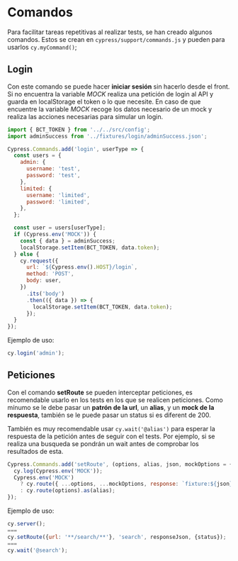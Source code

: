 
<Meta title="Docs|Cypress/Comandos" />

# Comandos

Para facilitar tareas repetitivas al realizar tests, se han creado algunos comandos. Estos se crean en
`cypress/support/commands.js` y pueden para usarlos `cy.myCommand()`;

## Login

Con este comando se puede hacer **iniciar sesión** sin hacerlo desde el front. Si no encuentra la variable *MOCK*
realiza una petición de login al API y guarda en localStorage el token o lo que necesite. En caso de que encuentre
la variable *MOCK* recoge los datos necesario de un mock y realiza las acciones necesarias para simular un login.

```js
import { BCT_TOKEN } from '../../src/config';
import adminSuccess from '../fixtures/login/adminSuccess.json';

Cypress.Commands.add('login', userType => {
  const users = {
    admin: {
      username: 'test',
      password: 'test',
    },
    limited: {
      username: 'limited',
      password: 'limited',
    },
  };

  const user = users[userType];
  if (Cypress.env('MOCK')) {
    const { data } = adminSuccess;
    localStorage.setItem(BCT_TOKEN, data.token);
  } else {
    cy.request({
      url: `${Cypress.env().HOST}/login`,
      method: 'POST',
      body: user,
    })
      .its('body')
      .then(({ data }) => {
        localStorage.setItem(BCT_TOKEN, data.token);
      });
  }
});
```

Ejemplo de uso:
```js
cy.login('admin');
```


## Peticiones

Con el comando **setRoute** se pueden interceptar peticiones, es recomendable usarlo en los tests en los que
se realicen peticiones. Como mínumo se le debe pasar un **patrón de la url**, un **alias**, y un **mock de la
respuesta**, también se le puede pasar un status si es diferent de 200.

También es muy recomendable usar `cy.wait('@alias')` para esperar la respuesta de la petición antes de seguir con el
tests. Por ejemplo, si se realiza una busqueda se pondrán un wait antes de comprobar los resultados de esta.

```js
Cypress.Commands.add('setRoute', (options, alias, json, mockOptions = {}) => {
  cy.log(Cypress.env('MOCK'));
  Cypress.env('MOCK')
    ? cy.route({ ...options, ...mockOptions, response: `fixture:${json}` }).as(alias)
    : cy.route(options).as(alias);
});
```

Ejemplo de uso:
```js
cy.server();
===
cy.setRoute({url: '**/search/**'}, 'search', responseJson, {status});
===
cy.wait('@search');
```
